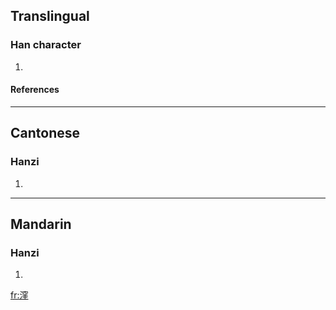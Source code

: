 ==Translingual==
===Han character===
{{Han char|rn=85|rad=水|as=11|sn=14|four=3311<sub>4</sub>|canj=水十金土 (EJCG), X水十金土 (XEJCG)}}
# {{defn|Han|sort=水11}}
====References====
{{Han ref|kx=0646.240|dkj=18158|dj=1056.040|hdz=31731.030|uh=6F25|ud=28453|bh=E270|bd=57968}}

----
==Cantonese==
===Hanzi===
{{yue-hanzi|jyut=|y=wa1}}
# {{defn|Cantonese}}

----
==Mandarin==
===Hanzi===
{{cmn-hanzi|pin=[[wā]] (wa1)|wg=wa<sup>1</sup>}}
# {{defn|Mandarin}}

[[fr:漥]]